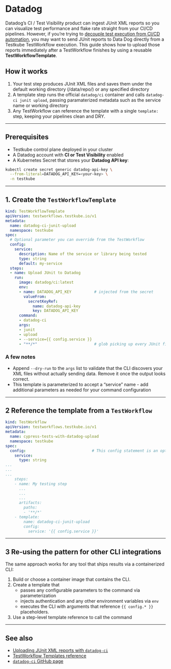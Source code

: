 # Datadog

Datadog’s CI / Test Visibility product can ingest JUnit XML reports so you can visualize test performance and flake rate straight from your CI/CD pipelines. However, if you’re trying to [decouple test execution from CI/CD automation](https://testkube.io/learn/stop-running-tests-with-your-ci-cd-tool), you may want to send JUnit reports to Data Dog directly from a Testkube TestWorkflow execution. This guide shows how to upload those reports immediately after a TestWorkflow finishes by using a reusable **TestWorkflowTemplate**.

## How it works

1. Your test step produces JUnit XML files and saves them under the default working directory (/data/repo/) or any specified directory
2. A template step runs the official `datadog/ci` container and calls `datadog-ci junit upload`, passing paramaterized metadata such as the service name or working directory
3. Any TestWorkflow can reference the template with a single `template:` step, keeping your pipelines clean and DRY.

---

## Prerequisites

- Testkube control plane deployed in your cluster
- A Datadog account with **CI or Test Visibility** enabled
- A Kubernetes Secret that stores your **Datadog API key**:

```bash
kubectl create secret generic datadog-api-key \
  --from-literal=DATADOG_API_KEY=<your-key> \
  -n testkube

```

---

## 1. Create the `TestWorkflowTemplate`

```yaml
kind: TestWorkflowTemplate
apiVersion: testworkflows.testkube.io/v1
metadata:
  name: datadog-ci-junit-upload
  namespace: testkube
spec:
  # Optional parameter you can override from the TestWorkflow
  config:
    service:
      description: Name of the service or library being tested
      type: string
      default: my-service
  steps:
  - name: Upload JUnit to Datadog        
    run:
      image: datadog/ci:latest
      env:
      - name: DATADOG_API_KEY          # injected from the secret
        valueFrom:
          secretKeyRef:
            name: datadog-api-key
            key: DATADOG_API_KEY
      command:
      - datadog-ci
      args:
      - junit
      - upload
      - --service={{ config.service }}
      - "**/*"                         # glob picking up every JUnit file - this could be paramterized to a specific directory 

```

### A few notes

- Append `--dry-run` to the `args` list to validate that the CLI discovers your XML files without actually sending data. Remove it once the output looks correct.
- This template is parameterized to accept a “service” name - add additional parameters as needed for your command configuration

---

## 2 Reference the template from a `TestWorkflow`

```yaml
kind: TestWorkflow
apiVersion: testworkflows.testkube.io/v1
metadata:
  name: cypress-tests-with-datadog-upload
  namespace: testkube
spec:
  config:                             # This config statement is an optional parameter used by the DataDog CLI to categorize results 
    service:
      type: string
...
...
...
    steps:
    - name: My testing step
      ...
      ...
      ...
      artifacts:
        paths:
        - '**/*'
    - template:
        name: datadog-ci-junit-upload
        config:
          service: '{{ config.service }}'

```

---

## 3 Re‑using the pattern for other CLI integrations

The same approach works for any tool that ships results via a containerized CLI:

1. Build or choose a container image that contains the CLI.
2. Create a template that
    - passes any configurable parameters to the command via parameterization
    - injects authentication and any other environment variables via `env`
    - executes the CLI with arguments that reference `{{ config.* }}` placeholders.
3. Use a step-level template reference to call the command

---

## See also

- [Uploading JUnit XML reports with `datadog-ci`](https://docs.datadoghq.com/tests/setup/junit_xml/)
- [TestWorkflow Templates reference](https://docs.testkube.io/articles/test-workflow-templates)
- [`datadog-ci` GitHub page](https://github.com/DataDog/datadog-ci)
